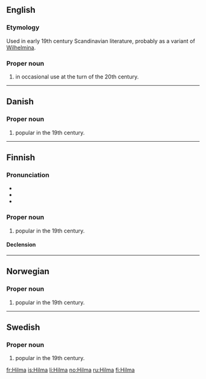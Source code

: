 ==English==

===Etymology===
Used in early 19th century Scandinavian literature, probably as a variant of [[Wilhelmina]].

===Proper noun===
{{en-proper noun}}

# {{given name|female|from=Germanic}} in occasional use at the turn of the 20th century.

----

==Danish==

===Proper noun===
{{head|da|proper noun}}

# {{given name|female|lang=da}} popular in the 19th century.

----

==Finnish==

===Pronunciation===
* {{IPA|lang=fi|[ˈhilmɑ]}}
* {{rhymes|ilmɑ|lang=fi}}
* {{hyphenation|Hil|ma}}

===Proper noun===
{{fi-proper noun}}

# {{given name|female|lang=fi}} popular in the 19th century.

====Declension====
{{fi-decl-kala|Hilm}}

----

==Norwegian==

===Proper noun===
{{head|no|proper noun}}

# {{given name|female|lang=no}} popular in the 19th century.

----

==Swedish==

===Proper noun===
{{head|sv|proper noun}}

# {{given name|female|lang=sv}} popular in the 19th century.

[[fr:Hilma]]
[[is:Hilma]]
[[li:Hilma]]
[[no:Hilma]]
[[ru:Hilma]]
[[fi:Hilma]]